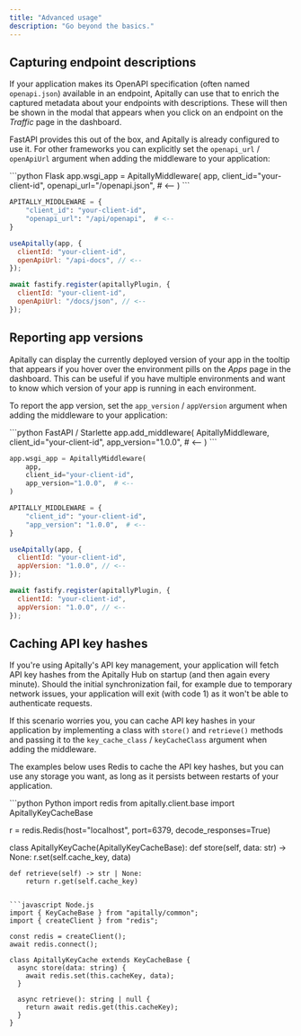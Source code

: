 ```yaml
---
title: "Advanced usage"
description: "Go beyond the basics."
---
```


## Capturing endpoint descriptions

If your application makes its OpenAPI specification (often named `openapi.json`) available in an endpoint, Apitally can use that to enrich the captured metadata about your endpoints with descriptions.
These will then be shown in the modal that appears when you click on an endpoint on the _Traffic_ page in the dashboard.

FastAPI provides this out of the box, and Apitally is already configured to use it.
For other frameworks you can explicitly set the `openapi_url` / `openApiUrl` argument when adding the middleware to your application:

<CodeGroup>
```python Flask
app.wsgi_app = ApitallyMiddleware(
    app,
    client_id="your-client-id",
    openapi_url="/openapi.json",  # <--
)
```

```python Django
APITALLY_MIDDLEWARE = {
    "client_id": "your-client-id",
    "openapi_url": "/api/openapi",  # <--
}
```

```javascript Express / Koa
useApitally(app, {
  clientId: "your-client-id",
  openApiUrl: "/api-docs", // <--
});
```

```javascript Fastify
await fastify.register(apitallyPlugin, {
  clientId: "your-client-id",
  openApiUrl: "/docs/json", // <--
});
```
</CodeGroup>

## Reporting app versions

Apitally can display the currently deployed version of your app in the tooltip that appears if you hover over the environment pills on the _Apps_ page in the dashboard.
This can be useful if you have multiple environments and want to know which version of your app is running in each environment.

To report the app version, set the `app_version` / `appVersion` argument when adding the middleware to your application:

<CodeGroup>
```python FastAPI / Starlette
app.add_middleware(
    ApitallyMiddleware,
    client_id="your-client-id",
    app_version="1.0.0",  # <--
)
```

```python Flask
app.wsgi_app = ApitallyMiddleware(
    app,
    client_id="your-client-id",
    app_version="1.0.0",  # <--
)
```

```python Django
APITALLY_MIDDLEWARE = {
    "client_id": "your-client-id",
    "app_version": "1.0.0",  # <--
}
```

```javascript Express / Koa
useApitally(app, {
  clientId: "your-client-id",
  appVersion: "1.0.0", // <--
});
```

```javascript Fastify
await fastify.register(apitallyPlugin, {
  clientId: "your-client-id",
  appVersion: "1.0.0", // <--
});
```
</CodeGroup>

## Caching API key hashes

If you're using Apitally's API key management, your application will fetch API key hashes from the Apitally Hub on startup (and then again every minute).
Should the initial synchronization fail, for example due to temporary network issues, your application will exit (with code 1) as it won't be able to authenticate requests.

If this scenario worries you, you can cache API key hashes in your application by implementing a class with `store()` and `retrieve()` methods and passing it to the `key_cache_class` / `keyCacheClass` argument when adding the middleware.

The examples below uses Redis to cache the API key hashes, but you can use any storage you want, as long as it persists between restarts of your application.

<CodeGroup>
```python Python
import redis
from apitally.client.base import ApitallyKeyCacheBase

r = redis.Redis(host="localhost", port=6379, decode_responses=True)

class ApitallyKeyCache(ApitallyKeyCacheBase):
    def store(self, data: str) -> None:
        r.set(self.cache_key, data)

    def retrieve(self) -> str | None:
        return r.get(self.cache_key)
```

```javascript Node.js
import { KeyCacheBase } from "apitally/common";
import { createClient } from "redis";

const redis = createClient();
await redis.connect();

class ApitallyKeyCache extends KeyCacheBase {
  async store(data: string) {
    await redis.set(this.cacheKey, data);
  }

  async retrieve(): string | null {
    return await redis.get(this.cacheKey);
  }
}
```
</CodeGroup>
